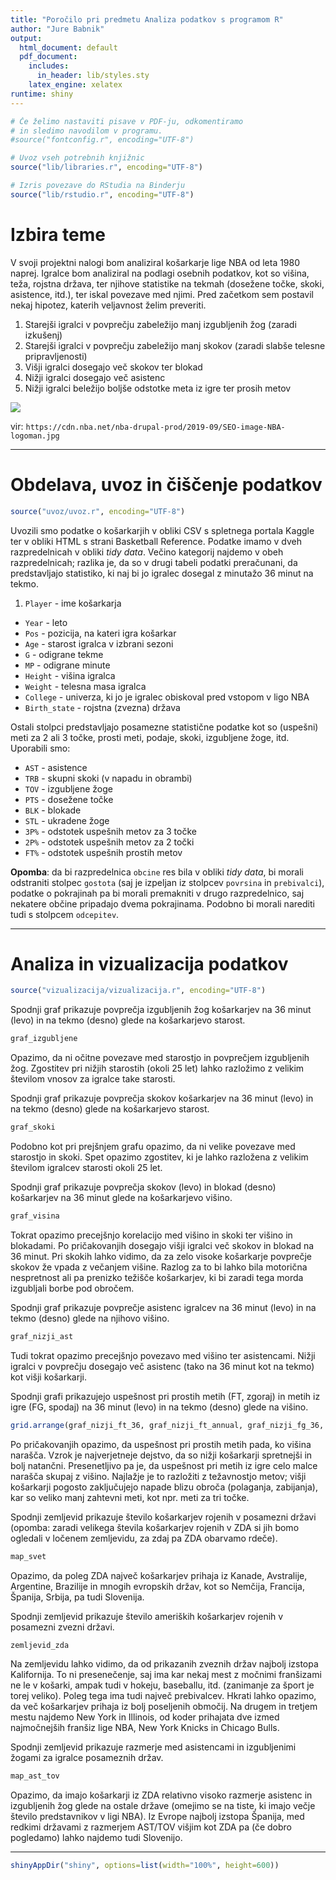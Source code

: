 ```yaml
---
title: "Poročilo pri predmetu Analiza podatkov s programom R"
author: "Jure Babnik"
output:
  html_document: default
  pdf_document:
    includes:
      in_header: lib/styles.sty
    latex_engine: xelatex
runtime: shiny
---
```


```r
# Če želimo nastaviti pisave v PDF-ju, odkomentiramo
# in sledimo navodilom v programu.
#source("fontconfig.r", encoding="UTF-8")

# Uvoz vseh potrebnih knjižnic
source("lib/libraries.r", encoding="UTF-8")
```

```r
# Izris povezave do RStudia na Binderju
source("lib/rstudio.r", encoding="UTF-8")
```

# Izbira teme

V svoji projektni nalogi bom analiziral košarkarje lige NBA 
od leta 1980 naprej. Igralce bom analiziral na podlagi osebnih
podatkov, kot so višina, teža, rojstna država, ter njihove
statistike na tekmah (dosežene točke, skoki, asistence, itd.),
ter iskal povezave med njimi. Pred začetkom sem postavil nekaj 
hipotez, katerih veljavnost želim preveriti.

1. Starejši igralci v povprečju zabeležijo manj izgubljenih žog (zaradi izkušenj)
2. Starejši igralci v povprečju zabeležijo manj skokov (zaradi 
slabše telesne pripravljenosti)
3. Višji igralci dosegajo več skokov ter blokad
4. Nižji igralci dosegajo več asistenc
5. Nižji igralci beležijo boljše odstotke meta iz igre ter 
prosih metov


![](slike/nba.jpg)


vir: `https://cdn.nba.net/nba-drupal-prod/2019-09/SEO-image-NBA-logoman.jpg`

***




# Obdelava, uvoz in čiščenje podatkov

```r
source("uvoz/uvoz.r", encoding="UTF-8")
```

Uvozili smo podatke o košarkarjih v obliki CSV s spletnega
portala Kaggle ter v obliki HTML s strani Basketball Reference.
Podatke imamo v dveh razpredelnicah v obliki *tidy data*. 
Večino kategorij najdemo v obeh razpredelnicah; razlika je, da 
so v drugi tabeli podatki preračunani, da predstavljajo 
statistiko, ki naj bi jo igralec dosegal z minutažo 36 minut na tekmo. 

1. `Player` - ime košarkarja
  - `Year` - leto 
  - `Pos` - pozicija, na kateri igra košarkar
  - `Age` - starost igralca v izbrani sezoni
  - `G` - odigrane tekme
  - `MP` - odigrane minute
  - `Height` - višina igralca
  - `Weight` - telesna masa igralca
  - `College` - univerza, ki jo je igralec obiskoval pred
  vstopom v ligo NBA
  - `Birth_state` - rojstna (zvezna) država
  
  Ostali stolpci predstavljajo posamezne statistične podatke
  kot so (uspešni) meti za 2 ali 3 točke, prosti meti, podaje,
  skoki, izgubljene žoge, itd. Uporabili smo:
  
  - `AST` - asistence
  - `TRB` - skupni skoki (v napadu in obrambi)
  - `TOV` - izgubljene žoge
  - `PTS` - dosežene točke
  - `BLK` - blokade
  - `STL` - ukradene žoge
  - `3P%` - odstotek uspešnih metov za 3 točke
  - `2P%` - odstotek uspešnih metov za 2 točki
  - `FT%` - odstotek uspešnih prostih metov
  


**Opomba**: da bi razpredelnica `obcine` res bila v obliki *tidy data*, bi morali odstraniti stolpec `gostota` (saj je izpeljan iz stolpcev `povrsina` in `prebivalci`), podatke o pokrajinah pa bi morali premakniti v drugo razpredelnico, saj nekatere občine pripadajo dvema pokrajinama. Podobno bi morali narediti tudi s stolpcem `odcepitev`.


***

# Analiza in vizualizacija podatkov

```r
source("vizualizacija/vizualizacija.r", encoding="UTF-8")
```


Spodnji graf prikazuje povprečja izgubljenih žog košarkarjev na 36 minut (levo) in na tekmo (desno) glede na košarkarjevo starost.
```r
graf_izgubljene
```
Opazimo, da ni očitne povezave med starostjo in povprečjem izgubljenih žog. Zgostitev pri nižjih starostih (okoli 25 let) lahko razložimo z velikim številom vnosov za igralce take starosti.   


Spodnji graf prikazuje povprečja skokov košarkarjev na 36 minut (levo) in na tekmo (desno) glede na košarkarjevo starost.

```r
graf_skoki
```

Podobno kot pri prejšnjem grafu opazimo, da ni velike povezave med starostjo in skoki. Spet opazimo zgostitev, ki je lahko razložena z velikim številom igralcev starosti okoli 25 let.   


Spodnji graf prikazuje povprečja skokov (levo) in blokad (desno) košarkarjev na 36 minut glede na košarkarjevo višino.
```r
graf_visina
```
Tokrat opazimo precejšnjo korelacijo med višino in skoki ter višino in blokadami. Po pričakovanjih dosegajo višji igralci več skokov in blokad na 36 minut. Pri skokih lahko vidimo, da za zelo visoke košarkarje povprečje skokov že vpada z večanjem višine. Razlog za to bi lahko bila motorična nespretnost ali pa prenizko težišče košarkarjev, ki bi zaradi tega morda izgubljali borbe pod obročem.  


Spodnji graf prikazuje povprečje asistenc igralcev na 36 minut (levo) in na tekmo (desno) glede na njihovo višino.
```r
graf_nizji_ast
```
Tudi tokrat opazimo precejšnjo povezavo med višino ter asistencami. Nižji igralci v povprečju dosegajo več asistenc (tako na 36 minut kot na tekmo) kot višji košarkarji.  


Spodnji grafi prikazujejo uspešnost pri prostih metih (FT, zgoraj) in metih iz igre (FG, spodaj) na 36 minut (levo) in na tekmo (desno) glede na višino.
```r
grid.arrange(graf_nizji_ft_36, graf_nizji_ft_annual, graf_nizji_fg_36, graf_nizji_fg_annual)
```
Po pričakovanjih opazimo, da uspešnost pri prostih metih pada, ko višina narašča. Vzrok je najverjetneje dejstvo, da so nižji košarkarji spretnejši in bolj natančni. Presenetljivo pa je, da uspešnost pri metih iz igre celo malce narašča skupaj z višino. Najlažje je to razložiti z težavnostjo metov; višji košarkarji pogosto zaključujejo napade blizu obroča (polaganja, zabijanja), kar so veliko manj zahtevni meti, kot npr. meti za tri točke.



Spodnji zemljevid prikazuje število košarkarjev rojenih v posamezni državi (opomba: zaradi velikega števila košarkarjev rojenih v ZDA si jih bomo ogledali v ločenem zemljevidu, za zdaj pa ZDA obarvamo rdeče).
```r
map_svet
```
Opazimo, da poleg ZDA največ košarkarjev prihaja iz Kanade, Avstralije, Argentine, Brazilije in mnogih evropskih držav, kot so Nemčija, Francija, Španija, Srbija, pa tudi Slovenija. 


Spodnji zemljevid prikazuje število ameriških košarkarjev rojenih v posamezni zvezni državi.
```r
zemljevid_zda
```
Na zemljevidu lahko vidimo, da od prikazanih zveznih držav najbolj izstopa Kalifornija. To ni presenečenje, saj ima kar nekaj mest z močnimi franšizami ne le v košarki, ampak tudi v hokeju, baseballu, itd. (zanimanje za šport je torej veliko). Poleg tega ima tudi največ prebivalcev. Hkrati lahko opazimo, da več košarkarjev prihaja iz bolj poseljenih območij. Na drugem in tretjem mestu najdemo New York in Illinois, od koder prihajata dve izmed najmočnejših franšiz lige NBA, New York Knicks in Chicago Bulls.  


Spodnji zemljevid prikazuje razmerje med asistencami in izgubljenimi žogami za igralce posameznih držav.
```r
map_ast_tov
```
Opazimo, da imajo košarkarji iz ZDA relativno visoko razmerje asistenc in izgubljenih žog glede na ostale države (omejimo se na tiste, ki imajo večje število predstavnikov v ligi NBA). Iz Evrope najbolj izstopa Španija, med redkimi državami z razmerjem AST/TOV višjim kot ZDA pa (če dobro pogledamo) lahko najdemo tudi Slovenijo.



***

```r
shinyAppDir("shiny", options=list(width="100%", height=600))
```

